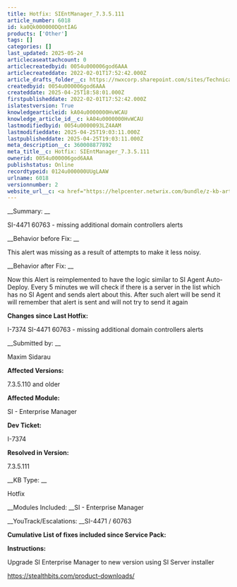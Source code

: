 ```yaml
---
title: Hotfix: SIEntManager_7.3.5.111
article_number: 6018
id: ka0Qk000000DQntIAG
products: ['Other']
tags: []
categories: []
last_updated: 2025-05-24
articlecaseattachcount: 0
articlecreatedbyid: 0054u000006god6AAA
articlecreateddate: 2022-02-01T17:52:42.000Z
article_drafts_folder__c: https://nwxcorp.sharepoint.com/sites/TechnicalSupportOperations/Shared%20Documents/Technical%20Knowledge%20Management/Salesforce%20Knowledge%20Drafts/kA04u0000000HvWCAU
createdbyid: 0054u000006god6AAA
createddate: 2025-04-25T18:58:01.000Z
firstpublisheddate: 2022-02-01T17:52:42.000Z
islatestversion: True
knowledgearticleid: kA04u0000000HvWCAU
knowledge_article_id__c: kA04u0000000HvWCAU
lastmodifiedbyid: 0054u0000093LZ4AAM
lastmodifieddate: 2025-04-25T19:03:11.000Z
lastpublisheddate: 2025-04-25T19:03:11.000Z
meta_description__c: 360008877892
meta_title__c: Hotfix: SIEntManager_7.3.5.111
ownerid: 0054u000006god6AAA
publishstatus: Online
recordtypeid: 0124u000000UUgLAAW
urlname: 6018
versionnumber: 2
website_url__c: <a href="https://helpcenter.netwrix.com/bundle/z-kb-articles-salesforce/page/kA04u0000000HvWCAU.html" target="_blank">Open in a new window</a>
---
```


__Summary: __

SI-4471 60763 - missing additional domain controllers alerts

__Behavior before Fix: __

This alert was missing as a result of attempts to make it less noisy.

__Behavior after Fix: __

Now this Alert is reimplemented to have the logic similar to SI Agent Auto-Deploy. Every 5 minutes we will check if there is a server in the list which has no SI Agent and sends alert about this. After such alert will be send it will remember that alert is sent and will not try to send it again

__Changes since Last Hotfix:__

I-7374 SI-4471 60763 - missing additional domain controllers alerts

__Submitted by: __

Maxim Sidarau

__Affected Versions:__

7.3.5.110 and older

__Affected Module:__

SI - Enterprise Manager

__Dev Ticket:__

I-7374

__Resolved in Version:__

7.3.5.111

__KB Type: __

Hotfix

__Modules Included: __SI - Enterprise Manager

__YouTrack/Escalations: __SI-4471 / 60763

__Cumulative List of fixes included since Service Pack:__

__Instructions:__

Upgrade SI Enterprise Manager to new version using SI Server installer

https://stealthbits.com/product-downloads/